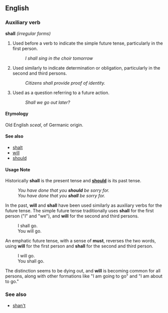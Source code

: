 ==English==

===Auxiliary verb===
'''shall'''  ''(irregular forms)''

#Used before a verb to indicate the simple future tense, particularly in the first person.
#:''I shall sing in the choir tomorrow''
#Used similarly to indicate determination or obligation, particularly in the second and third persons.
#:''Citizens shall provide proof of identity.''
#Used as a question referring to a future action.
#:''Shall we go out later?''

====Etymology====
Old English ''sceal'', of Germanic origin.

====See also====
*[[shalt]]
*[[will]]
*[[should]]

====Usage Note====
Historically '''shall''' is the present tense and '''[[should]]''' is its past tense.
:''You have done that you '''should''' be sorry for.''
:''You have done that you '''shall''' be sorry for.''

In the past, '''will''' and '''shall''' have been used similarly as auxiliary verbs for the future tense. The simple future tense traditionally uses '''shall''' for the first person ("I" and "we"), and '''will''' for the second and third persons.
:I shall go.
:You will go.

An emphatic future tense, with a sense of '''must''', reverses the two words, using '''will''' for the first person and '''shall''' for the second and third person.
:I will go.
:You shall go.

The distinction seems to be dying out, and '''will''' is becoming common for all persons, along with other formations like "I am going to go" and "I am about to go."


===See also===
*[[shan't]]